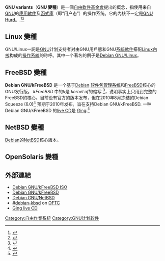 {{NoteTA|G1=IT}}
'''GNU variants'''（'''GNU 變種'''）是一個[[自由軟件基金會|自由軟件基金會]]提出的概念，指使用来自[[GNU|GNU]]的[[應用軟件|應用軟件]]及[[函式庫|函式庫]]（即“用户态”）的操作系统。它的內核不一定是[[GNU_Hurd|GNU Hurd]]。.<ref>{{cite web
|url = http://www.gnu.org/gnu/linux-and-gnu.html
|title = Linux and the GNU Project
|accessdate = 2007-07-22
|last = Stallman
|first = Richard
|authorlink = Richard Stallman
|date = 2007-06-19
|work = About the GNU Project
|publisher = Free Software Foundation
|quote = Many computer users run a modified version of the GNU system every day, without realizing it. Through a peculiar turn of events, the version of GNU which is widely used today is more often known as “Linux”, and many users are not aware of the extent of its connection with the GNU Project. There really is a Linux, and these people are using it, but it is not the operating system. Linux is the kernel: the program in the system that allocates the machine's resources to the other programs that you run.
|archive-date = 2011-06-29
|archive-url = https://web.archive.org/web/20110629010546/http://www.gnu.org/gnu/linux-and-gnu.html
|dead-url = no
}}</ref><ref>{{cite web
|url = http://www.debian.org/
|title = What is Debian?
|accessdate = 2007-07-22
|author = The Debian Project
|authorlink = Debian
|date = 2007-07-11
|work = About Debian
|quote = Debian uses the Linux kernel (the core of an operating system), but most of the basic OS tools come from the GNU project; hence the name GNU/Linux.
|archive-date = 2007-04-06
|archive-url = https://web.archive.org/web/20070406183750/http://www.us.debian.org/CD/netinst/
|dead-url = no
}}</ref>

==Linux 變種==
{{main|Linux發行版}}
GNU/Linux一詞是[[GNU|GNU]]计划支持者对由GNU用戶態和GNU[[系統軟件|系統軟件]]搭配[[Linux內核|Linux內核]]构成的[[操作系統|操作系統]]的称呼。其中一个著名的例子是[[Debian_GNU/Linux|Debian GNU/Linux]]。

==FreeBSD 變種==
'''Debian GNU/kFreeBSD''' 是一个基于[[Debian|Debian]] [[软件包管理系统|软件包管理系统]]和[[FreeBSD|FreeBSD]]核心的GNU发行版。 ''kFreeBSD'' 中的''k''是 ''kernel of''的缩写 <ref>{{cite web | url = http://wiki.debian.org/Debian_GNU/kFreeBSD_FAQ#Q.Whatdoesthe.27k.27in.22kFreeBSD.22standfor.3F | title = Debian GNU/kFreeBSD FAQ | accessdate = 2010-09-25 | archive-date = 2013-09-27 | archive-url = https://web.archive.org/web/20130927182446/https://wiki.debian.org/Debian_GNU/kFreeBSD_FAQ#Q.Whatdoesthe.27k.27in.22kFreeBSD.22standfor.3F | dead-url = no }}</ref>，说明事实上只用到完整的FreeBSD的核心。目前没有官方的版本发布，但在2010年8月冻结的Debian Squeeze (6.0)<ref>{{cite web
|url=http://lists.debian.org/debian-devel-announce/2010/08/msg00000.html
|title=Bits from the (chilly) release team
|accessdate=2010-09-25
|archive-date=2020-11-27
|archive-url=https://web.archive.org/web/20201127010631/https://lists.debian.org/debian-devel-announce/2010/08/msg00000.html
|dead-url=no
}}</ref> 预期于2010年发布，旨在支持Debian GNU/kFreeBSD. 一种 Debian GNU/kFreeBSD 的[[live_CD|live CD]]是 [[Ging|Ging]].<ref>{{cite web
 |url         = http://glibc-bsd.alioth.debian.org/ging/
 |title       = The Ging FAQ
 |deadurl     = yes
 |archiveurl  = https://web.archive.org/web/20080422181944/http://glibc-bsd.alioth.debian.org/ging/
 |archivedate = 2008年4月22日
 |df          = 
 |accessdate  = 2010年1月7日
}}</ref>

==NetBSD 變種==
[[Debian|Debian]]的[[NetBSD|NetBSD]]核心版本。

==OpenSolaris 變種==
{{main|Nexenta OS}}

==外部連結==
{{portal|Free software|Free Software Portal Logo.svg}}

<references></references>

* [http://glibc-bsd.alioth.debian.org/install-cd/kfreebsd-i386/20090729/debian-20090729-kfreebsd-i386-install.iso Debian GNU/kFreeBSD ISO]{{dead link|date=2017年11月 |bot=InternetArchiveBot |fix-attempted=yes }}
* [http://www.debian.org/ports/kfreebsd-gnu Debian GNU/kFreeBSD]{{Wayback|url=http://www.debian.org/ports/kfreebsd-gnu |date=20170621095732 }}
* [http://www.debian.org/ports/netbsd/ Debian GNU/NetBSD] {{Wayback|url=http://www.debian.org/ports/netbsd/ |date=20201021162512 }}
* [irc://irc.oftc.org/debian-kbsd #debian-kbsd]{{dead link|date=2017年11月 |bot=InternetArchiveBot |fix-attempted=yes }} on [[OFTC|OFTC]]
* [https://web.archive.org/web/20080422181944/http://glibc-bsd.alioth.debian.org/ging/ Ging live CD]

{{GNU|state=expand}}
{{FreeBSD}}

[[Category:自由作業系統|Category:自由作業系統]]
[[Category:GNU计划软件|Category:GNU计划软件]]